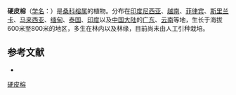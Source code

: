 {{NoteTA|G1=LS}}
{{Speciesbox
| name = 硬皮榕
| status = 
| status_system = 
| image =
| genus = Ficus
| species = callosa
| authority = Willd.
}}

'''硬皮榕'''（[[学名|学名]]：{{lang|la|''Ficus callosa''}}）是[[桑科|桑科]][[榕属|榕属]]的植物。分布在[[印度尼西亚|印度尼西亚]]、[[越南|越南]]、[[菲律宾|菲律宾]]、[[斯里兰卡|斯里兰卡]]、[[马来西亚|马来西亚]]、[[缅甸|缅甸]]、[[泰国|泰国]]、[[印度|印度]]以及[[中国大陆|中国大陆]]的[[广东|广东]]、[[云南|云南]]等地，生长于海拔600米至800米的地区，多生在林内以及林缘，目前尚未由人工引种栽培。

== 参考文献 ==
<div class="references-small">
* {{cite web| url =http://www.bioinfo.cn/db05/KmzwSpecies.php?action=view&id=13649| title =硬皮榕| work =《中国高等植物数据库全库》| publisher =中国科学院微生物研究所| author =昆明植物研究所| accessdate =2009-02-24| deadurl =yes| archiveurl =https://web.archive.org/web/20160305044919/http://www.bioinfo.cn/db05/KmzwSpecies.php?action=view&id=13649| archivedate =2016-03-05}}
</div>
{{Taxonbar|from=Q15227825}}

[[Category:榕属|硬皮榕]]


{{植物小作品}}